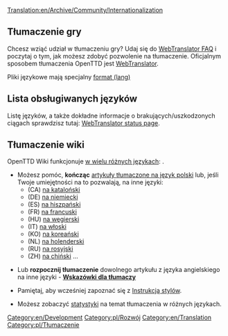 [[Translation:en/Archive/Community/Internationalization]]


==Tłumaczenie gry==

Chcesz wziąć udział w tłumaczeniu gry?  Udaj się do [http://translator.openttd.org/en/faq WebTranslator FAQ] i poczytaj o tym, jak możesz zdobyć pozwolenie na tłumaczenie. Oficjalnym sposobem tłumaczenia OpenTTD jest [[pl/Archive/Development/WebTranslator3|WebTranslator]].

Pliki językowe mają specjalny [[pl/Archive/Source/Format plików lang|format (lang)]]

==Lista obsługiwanych języków==

Listę języków, a także dokładne informacje o brakujących/uszkodzonych ciągach sprawdzisz tutaj:
[https://translator.openttd.org/project/openttd-trunk WebTranslator status page].

==Tłumaczenie wiki==
OpenTTD Wiki funkcjonuje [[:Category:en/Articles in other languages|w wielu różnych językach]]: 
.



*Możesz pomóc, '''kończąc''' [[:Category:pl/Tłumaczone na język polski|artykuły tłumaczone na język polski]] lub, jeśli Twoje umiejętności na to pozwalają, na inne języki:
**(CA) [[:Category:ca/Articles traduint-se al català|na kataloński]]
**(DE) [[:Category:de/Artikel, welche in die deutsche Sprache übersetzt werden|na niemiecki]]
**(ES) [[:Category:es/Artículos que se están traduciendo al español|na hiszpański]]
**(FR) [[:Category:fr/À traduire en français|na francuski]]
**(HU) [[:Category:hu/Fordításban|na węgierski]]
**(IT) [[:Category:it/Articoli in fase di traduzione|na włoski]]
**(KO) [[:Category:ko/한국어로 번역 중인 문서|na koreański]]
**(NL) [[:Category:nl/Artikelen die worden vertaald|na holenderski]]
**(RU) [[:Category:ru/Статьи, которые в настоящее время переводятся на русский язык|na rosyjski]]
**(ZH) [[:Category:zh/中文文章|na chiński]] ...

*Lub '''rozpocznij tłumaczenie''' dowolnego artykułu z języka angielskiego na inne języki - '''[https://openttd-polska.pl/Thread-OpenTTD-Wiki-w-j%C4%99zyku-polskim?pid=25733#pid25733 Wskazówki dla tłumaczy]'''

*Pamiętaj, aby wcześniej zapoznać się z [[pl/Wiki/Instrukcja Stylów#strony-jezykach-innych-niz-angielski|Instrukcją stylów]].

*Możesz zobaczyć [[:Category:en/Other languages|statystyki]] na temat tłumaczenia w różnych językach.

[[Category:en/Development]][[Category:pl/Rozwój]][[Category:en/Translation]][[Category:pl/Tłumaczenie]]